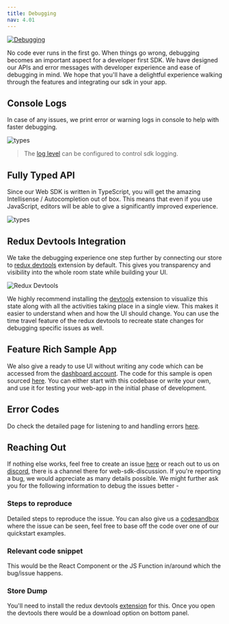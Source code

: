 ```yaml
---
title: Debugging
nav: 4.01
---
```


[![Debugging](https://imgs.xkcd.com/comics/debugging.png)](https://xkcd.com/1722/)

No code ever runs in the first go. When things go wrong, debugging becomes an important aspect for a developer first SDK.
We have designed our APIs and error messages with developer experience and ease of debugging in mind. We hope that
you'll have a delightful experience walking through the features and integrating our sdk in your app.

## Console Logs

In case of any issues, we print error or warning logs in console to help with faster debugging.

![types](/guides/role-error.png)

> The [log level](../features/log-level) can be configured to control sdk logging.

## Fully Typed API

Since our Web SDK is written in TypeScript, you will get the amazing Intellisense / Autocompletion out of box.
This means that even if you use JavaScript, editors will be able to give a significantly improved experience.

![types](/guides/chat-types.png)

## Redux Devtools Integration

We take the debugging experience one step further by connecting our store to
[redux devtools](https://chrome.google.com/webstore/detail/redux-devtools/lmhkpmbekcpmknklioeibfkpmmfibljd?hl=en) extension by default. This gives you transparency and
visibility into the whole room state while building your UI.

![Redux Devtools](/guides/redux-devtools.png)

We highly recommend installing the [devtools](https://chrome.google.com/webstore/detail/redux-devtools/lmhkpmbekcpmknklioeibfkpmmfibljd?hl=en)
extension to visualize this state along with all the activities taking place in a single view. This makes it easier
to understand when and how the UI should change. You can use the time travel feature of the redux devtools
to recreate state changes for debugging specific issues as well.

## Feature Rich Sample App

We also give a ready to use UI without writing any code which can be accessed
from the [dashboard account](https://dashboard.100ms.live). The code for this sample is open sourced [here](https://github.com/100mslive/100ms-web).
You can either start with this codebase or write your own, and use it for testing your web-app
in the initial phase of development.


## Error Codes

Do check the detailed page for listening to and handling errors [here](../features/error-handling).

## Reaching Out

If nothing else works, feel free to create an issue [here](https://github.com/100mslive/100ms-web/issues) or reach out to us
on [discord](https://100ms.live/discord), there is a channel there for web-sdk-discussion.
If you're reporting a bug, we would appreciate as many details possible. We might further ask you for the following information to debug the issues better -

### Steps to reproduce
Detailed steps to reproduce the issue. You can also give us a [codesandbox](https://codesandbox.io/) where the issue can be seen, feel free
to base off the code over one of our quickstart examples.

### Relevant code snippet
This would be the React Component or the JS Function in/around which the bug/issue happens.

### Store Dump
You'll need to install the redux devtools [extension](https://chrome.google.com/webstore/detail/redux-devtools/lmhkpmbekcpmknklioeibfkpmmfibljd?hl=en)
for this. Once you open the devtools there would be a download option on bottom panel.

